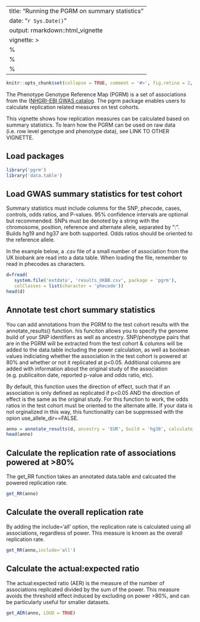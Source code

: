 
---
title: "Running the PGRM on summary statistics"
date: "`r Sys.Date()`"
output: rmarkdown::html_vignette
vignette: >
  %\VignetteIndexEntry{Running the PGRM on summary statistics}
  %\VignetteEngine{knitr::rmarkdown}
  %\VignetteEncoding{UTF-8}
---

```r
knitr::opts_chunk$set(collapse = TRUE, comment = '#>', fig.retina = 2, message = FALSE)
```

The Phenotype Genotype Reference Map (PGRM) is a set of associations from the ([NHGRI-EBI GWAS catalog](https://www.ebi.ac.uk/gwas/). The pgrm package enables users to calculate replication related measures on test cohorts.

This vignette shows how replication measures can be calculated based on summary statistics. To learn how the PGRM can be used on raw data (i.e. row level genotype and phenotype data), see LINK TO OTHER VIGNETTE.

## Load packages

```r
library('pgrm')
library('data.table')
```

## Load GWAS summary statistics for test cohort

Summary statistics must include columns for the SNP, phecode, cases, controls, odds ratios, and P-values. 95% confidence intervals are optional but recommended. SNPs must be denoted by a string with the chromosome, position, reference and alternate allele, separated by ":". Builds hg19 and hg37 are both supported. Odds ratios should be oriented to the reference allele.

In the example below, a .csv file of a small number of association from the UK biobank are read into a data table. When loading the file, remember to read in phecodes as characters.

```r
d=fread(
   system.file('extdata', 'results_UKBB.csv', package = 'pgrm'),
   colClasses = list(character = 'phecode'))
head(d)
```

## Annotate test chort summary statistics

You can add annotations from the PGRM to the test cohort results with the annotate_results() function. his funciton allows you to specify the genome build of your SNP identifiers as well as ancestry. SNP/phenotype pairs that are in the PGRM will be extracted from the test cohort & columns will be added to the data.table including the power calculation, as well as boolean values indiciating whether the association in the test cohort is powered at 80% and whether or not it replicated at p<0.05. Additional columns are added with information about the original study of the association (e.g. publicaiton date, reported p-value and odds ratio, etc).

By default, this function uses the direction of effect, such that if an association is only defined as replicated if p<0.05 AND the direction of effect is the same as the original study. For this function to work, the odds ratios in the test cohort must be oriented to the alternate allle. If your data is not orginalized in this way, this functionality can be suppressed with the opion use_allele_dir==FALSE.

```r
anno = annotate_results(d, ancestry = 'EUR', build = 'hg38', calculate_power = TRUE, LOUD=FALSE)
head(anno)
```

## Calculate the replication rate of associations powered at >80%

The get_RR function takes an annotated data.table and calcuated the powered replication rate.
```r
get_RR(anno)
```
## Calculate the overall replication rate
By adding the include='all' option, the replication rate is calculated using all associations, regardless of power. This measure is known as the overall replication rate.

```r
get_RR(anno,include='all')
```

## Calculate the actual:expected ratio

The actual:expected ratio (AER) is the measure of the number of associations replicated divided by the sum of the power. This measure avoids the threshold effect induced by excluding on power >80%, and can be particularly useful for smaller datasets. 


```r
get_AER(anno, LOUD = TRUE)
```
